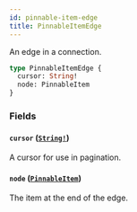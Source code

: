```yaml
---
id: pinnable-item-edge
title: PinnableItemEdge
---
```


An edge in a connection.

```graphql
type PinnableItemEdge {
  cursor: String!
  node: PinnableItem
}
```

### Fields

#### `cursor` ([`String!`](/docs/api/scalars/string))

A cursor for use in pagination.

#### `node` ([`PinnableItem`](/docs/api/unions/pinnable-item))

The item at the end of the edge.
